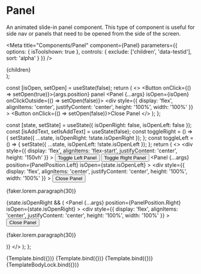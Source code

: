 

# Panel

An animated slide-in panel component. This type of component is useful for side nav or panels that need to be opened from the side of the screen.

<Meta
  title="Components/Panel"
  component={Panel}
  parameters={{
    options: { isToolshown: true },
    controls: {
      exclude: ['children', 'data-testid'],
      sort: 'alpha'
    }
  }}
/>

  <div
    style={{
      display: 'flex',
      flexDirection: 'column',
      height: '50vh',
      overflowY: 'auto'
    }}
  >
    {children}
  </div>
);

  const [isOpen, setOpen] = useState(false);
  return (
    <>
      <Button onClick={() => setOpen(true)}>{args.position} panel</Button>
      <Panel {...args} isOpen={isOpen} onClickOutside={() => setOpen(false)}>
        <div
          style={{
            display: 'flex',
            alignItems: 'center',
            justifyContent: 'center',
            height: '100%',
            width: '100%'
          }}
        >
          <Button onClick={() => setOpen(false)}>Close Panel</Button>
        </div>
      </Panel>
    </>
  );
};

  const [state, setState] = useState({
    isOpenRight: false,
    isOpenLeft: false
  });
  const [isAddText, setIsAddText] = useState(false);
  const toggleRight = () => {
    setState({
      ...state,
      isOpenRight: !state.isOpenRight
    });
  };
  const toggleLeft = () => {
    setState({
      ...state,
      isOpenLeft: !state.isOpenLeft
    });
  };
  return (
    <>
      <div
        style={{
          display: 'flex',
          alignItems: 'flex-start',
          justifyContent: 'center',
          height: '150vh'
        }}
      >
        <ItemGroup hasIndent orientation={ItemGroupOrientation.Horizontal}>
          <Button onClick={toggleLeft}>Toggle Left Panel</Button>
          <Button onClick={toggleRight}>Toggle Right Panel</Button>
        </ItemGroup>
        <Panel
          {...args}
          position={PanelPosition.Left}
          isOpen={state.isOpenLeft}
        >
          <div
            style={{
              display: 'flex',
              alignItems: 'center',
              justifyContent: 'center',
              height: '100%',
              width: '100%'
            }}
          >
            <ScrollableContent>
              <Button onClick={toggleLeft}>Close Panel</Button>
              <p>{faker.lorem.paragraph(30)}</p>
            </ScrollableContent>
          </div>
        </Panel>
        {state.isOpenRight && (
          <Panel
            {...args}
            position={PanelPosition.Right}
            isOpen={state.isOpenRight}
          >
            <div
              style={{
                display: 'flex',
                alignItems: 'center',
                justifyContent: 'center',
                height: '100%',
                width: '100%'
              }}
            >
              <ScrollableContent>
                <Button onClick={toggleRight}>Close Panel</Button>
                <p>{faker.lorem.paragraph(30)}</p>
              </ScrollableContent>
            </div>
          </Panel>
        )}
      </div>
    </>
  );
};

<Canvas>
  <Story
    name="left-panel"
    args={{
      position: PanelPosition.Left,
      width: '400px'
    }}
  >
    {Template.bind({})}
  </Story>
  <Story
    name="bottom-panel"
    args={{
      position: PanelPosition.Bottom,
      height: '400px'
    }}
  >
    {Template.bind({})}
  </Story>
  <Story
    name="right-panel"
    args={{
      position: PanelPosition.Right,
      width: '400px'
    }}
  >
    {Template.bind({})}
  </Story>
  <Story
    name="body-scroll-lock"
    args={{
      shouldDisableBodyScroll: true,
      width: '400px'
    }}
  >
    {TemplateBodyLock.bind({})}
  </Story>
</Canvas>

<Props of={Panel} sort="alpha" />
